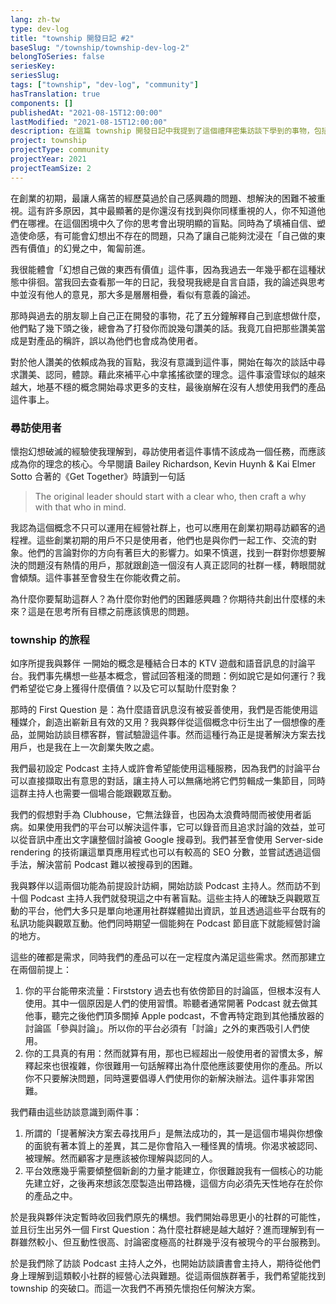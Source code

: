 ```yaml
---
lang: zh-tw
type: dev-log
title: "township 開發日記 #2"
baseSlug: "/township/township-dev-log-2"
belongToSeries: false
seriesKey: 
seriesSlug: 
tags: ["township", "dev-log", "community"]
hasTranslation: true
components: []
publishedAt: "2021-08-15T12:00:00"
lastModified: "2021-08-15T12:00:00"
description: 在這篇 township 開發日記中我提到了這個禮拜密集訪談下學到的事物，包括我們經歷了一次重大的轉折，雖然讓人煩惱且耗費時間，但我認爲這些都是值得的。在新創的初期，不只是客戶挑選我們，我們也挑選客戶，在最初要找到你願意一起合作的顧客，與他們一同成長。
project: township
projectType: community
projectYear: 2021
projectTeamSize: 2
---
```


在創業的初期，最讓人痛苦的經歷莫過於自己感興趣的問題、想解決的困難不被重視。這有許多原因，其中最顯著的是你還沒有找到與你同樣重視的人，你不知道他們在哪裡。在這個困境中久了你的思考會出現明顯的盲點。同時為了填補自信、塑造使命感，有可能會幻想出不存在的問題，只為了讓自己能夠沈浸在「自己做的東西有價值」的幻覺之中，匍匐前進。

我很能體會「幻想自己做的東西有價值」這件事，因為我過去一年幾乎都在這種狀態中徘徊。當我回去查看那一年的日記，我發現我總是自言自語，我的論述與思考中並沒有他人的意見，那大多是層層相疊，看似有意義的論述。

那時與過去的朋友聊上自己正在開發的事物，花了五分鐘解釋自己到底想做什麼，他們點了幾下頭之後，總會為了打發你而說幾句讚美的話。我竟兀自把那些讚美當成是對產品的稱許，誤以為他們也會成為使用者。

對於他人讚美的依賴成為我的盲點，我沒有意識到這件事，開始在每次的談話中尋求讚美、認同，體諒。藉此來補平心中拿搖搖欲墜的理念。這件事滾雪球似的越來越大，地基不穩的概念開始尋求更多的支柱，最後崩解在沒有人想使用我們的產品這件事上。

### 尋訪使用者

懷抱幻想破滅的經驗使我理解到，尋訪使用者這件事情不該成為一個任務，而應該成為你的理念的核心。今早閱讀 Bailey Richardson, Kevin Huynh & Kai Elmer Sotto 合著的《Get Together》時讀到一句話

> The original leader should start with a clear who, then craft a why with that who in mind.

我認為這個概念不只可以運用在經營社群上，也可以應用在創業初期尋訪顧客的過程裡。這些創業初期的用戶不只是使用者，他們也是與你們一起工作、交流的對象。他們的言論對你的方向有著巨大的影響力。如果不慎選，找到一群對你想要解決的問題沒有熱情的用戶，那就跟創造一個沒有人真正認同的社群一樣，轉眼間就會傾頹。這件事甚至會發生在你能收費之前。

為什麼你要幫助這群人？為什麼你對他們的困難感興趣？你期待共創出什麼樣的未來？這是在思考所有目標之前應該慎思的問題。

### township 的旅程

如序所提我與夥伴 一開始的概念是種結合日本的 KTV 遊戲和語音訊息的討論平台。我們事先構想一些基本概念，嘗試回答粗淺的問題：例如說它是如何運行？我們希望從它身上獲得什麼價值？以及它可以幫助什麼對象？

那時的 First Question 是：為什麼語音訊息沒有被妥善使用，我們是否能使用這種媒介，創造出嶄新且有效的又用？我與夥伴從這個概念中衍生出了一個想像的產品，並開始訪談目標客群，嘗試驗證這件事。然而這種行為正是提著解決方案去找用戶，也是我在上一次創業失敗之處。

我們最初設定 Podcast 主持人或許會希望能使用這種服務，因為我們的討論平台可以直接擷取出有意思的對話，讓主持人可以無痛地將它們剪輯成一集節目，同時這群主持人也需要一個場合能跟觀眾互動。

我們的假想對手為 Clubhouse，它無法錄音，也因為太浪費時間而被使用者詬病。如果使用我們的平台可以解決這件事，它可以錄音而且追求討論的效益，並可以從音訊中產出文字讓整個討論被 Google 搜尋到。我們甚至會使用 Server-side rendering 的技術讓這單頁應用程式也可以有較高的 SEO 分數，並嘗試透過這個手法，解決當前 Podcast 難以被搜尋到的困難。

我與夥伴以這兩個功能為前提設計訪綱，開始訪談 Podcast 主持人。然而訪不到十個 Podcast 主持人我們就發現這之中有著盲點。這些主持人的確缺乏與觀眾互動的平台，他們大多只是單向地運用社群媒體拋出資訊，並且透過這些平台既有的私訊功能與觀眾互動。他們同時期望一個能夠在 Podcast 節目底下就能經營討論的地方。

這些的確都是需求，同時我們的產品可以在一定程度內滿足這些需求。然而那建立在兩個前提上：

1. 你的平台能帶來流量：Firststory 過去也有依傍節目的討論區，但根本沒有人使用。其中一個原因是人們的使用習慣。聆聽者通常開著 Podcast 就去做其他事，聽完之後他們頂多關掉 Apple podcast，不會再特定跑到其他播放器的討論區「參與討論」。所以你的平台必須有「討論」之外的東西吸引人們使用。
2. 你的工具真的有用：然而就算有用，那也已經超出一般使用者的習慣太多，解釋起來也很複雜，你很難用一句話解釋出為什麼他應該要使用你的產品。所以你不只要解決問題，同時還要倡導人們使用你的新解決辦法。這件事非常困難。

我們藉由這些訪談意識到兩件事：

1. 所謂的「提著解決方案去尋找用戶」是無法成功的，其一是這個市場與你想像的面貌有著本質上的差異，其二是你會陷入一種怪異的情境。你渴求被認同、被理解。然而顧客才是應該被你理解與認同的人。
2. 平台效應幾乎需要傾整個新創的力量才能建立，你很難說我有一個核心的功能先建立好，之後再來想該怎麼製造出帶路機，這個方向必須先天性地存在於你的產品之中。

於是我與夥伴決定暫時收回我們原先的構想。我們開始尋思更小的社群的可能性，並且衍生出另外一個 First Question：為什麼社群總是越大越好？進而理解到有一群雖然較小、但互動性很高、討論密度極高的社群幾乎沒有被現今的平台服務到。

於是我們除了訪談 Podcast 主持人之外，也開始訪談讀書會主持人，期待從他們身上理解到這類較小社群的經營心法與難題。從這兩個族群著手，我們希望能找到 township 的突破口。而這一次我們不再預先懷抱任何解決方案。